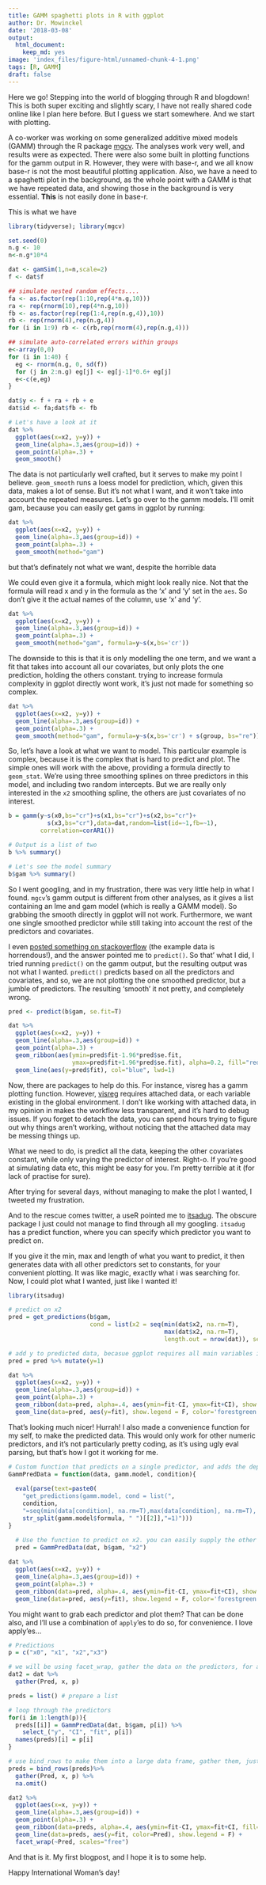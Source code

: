 ```yaml
---
title: GAMM spaghetti plots in R with ggplot
author: Dr. Mowinckel
date: '2018-03-08'
output:
  html_document:
    keep_md: yes
image: 'index_files/figure-html/unnamed-chunk-4-1.png'
tags: [R, GAMM]
draft: false
---
```



Here we go! Stepping into the world of blogging through R and blogdown! This is both super exciting and slightly scary, I have not really shared code online like I plan here before. But I guess we start somewhere. And we start with plotting.

A co-worker was working on some generalized additive mixed models (GAMM) through the R package [mgcv](https://cran.r-project.org/web/packages/mgcv/mgcv.pdf). The analyses work very well, and results were as expected. There were also some built in plotting functions for the gamm output in R. However, they were with base-r, and we all know base-r is not the most beautiful plotting application. Also, we have a need to a spaghetti plot in the background, as the whole point with a GAMM is that we have repeated data, and showing those in the background is very essential. **This** is not easily done in base-r.

This is what we have

```r
library(tidyverse); library(mgcv)

set.seed(0)
n.g <- 10
n<-n.g*10*4

dat <- gamSim(1,n=n,scale=2)
f <- dat$f

## simulate nested random effects....
fa <- as.factor(rep(1:10,rep(4*n.g,10)))
ra <- rep(rnorm(10),rep(4*n.g,10))
fb <- as.factor(rep(rep(1:4,rep(n.g,4)),10))
rb <- rep(rnorm(4),rep(n.g,4))
for (i in 1:9) rb <- c(rb,rep(rnorm(4),rep(n.g,4)))

## simulate auto-correlated errors within groups
e<-array(0,0)
for (i in 1:40) {
  eg <- rnorm(n.g, 0, sd(f))
  for (j in 2:n.g) eg[j] <- eg[j-1]*0.6+ eg[j]
  e<-c(e,eg)
}

dat$y <- f + ra + rb + e
dat$id <- fa;dat$fb <- fb
```

```r
# Let's have a look at it
dat %>% 
  ggplot(aes(x=x2, y=y)) + 
  geom_line(alpha=.3,aes(group=id)) + 
  geom_point(alpha=.3) +
  geom_smooth()

```

The data is not particularly well crafted, but it serves to make my point I believe. `geom_smooth` runs a loess model for prediction, which, given this data, makes a lot of sense. But it's not what I want, and it won't take into account the repeated measures. Let's go over to the gamm models. I'll omit gam, because you can easily get gams in ggplot by running:

```r
dat %>% 
  ggplot(aes(x=x2, y=y)) + 
  geom_line(alpha=.3,aes(group=id)) + 
  geom_point(alpha=.3) +
  geom_smooth(method="gam")
```

but that's definately not what we want, despite the horrible data

We could even give it a formula, which might look really nice. Not that the formula will read x and y in the formula as the 'x' and 'y' set in the `aes`. So don't give it the actual names of the column, use 'x' and 'y'.

```r
dat %>% 
  ggplot(aes(x=x2, y=y)) + 
  geom_line(alpha=.3,aes(group=id)) + 
  geom_point(alpha=.3) +
  geom_smooth(method="gam", formula=y~s(x,bs='cr'))
```

The downside to this is that it is only modelling the one term, and we want a fit that takes into account all our covariates, but only plots the one prediction, holding the others constant. trying to increase formula complexity in ggplot directly wont work, it's just not made for something so complex.


```r
dat %>% 
  ggplot(aes(x=x2, y=y)) + 
  geom_line(alpha=.3,aes(group=id)) + 
  geom_point(alpha=.3) +
  geom_smooth(method="gam", formula=y~s(x,bs='cr') + s(group, bs="re"))
```

So, let's have a look at what we want to model. This particular example is complex, because it is the complex that is hard to predict and plot. The simple ones will work with the above, providing a formula directly to `geom_stat`. We're using three smoothing splines on three predictors in this model, and including two random intercepts. But we are really only interested in the `x2` smoothing spline, the others are just covariates of no interest.

```r

b = gamm(y~s(x0,bs="cr")+s(x1,bs="cr")+s(x2,bs="cr")+
           s(x3,bs="cr"),data=dat,random=list(id=~1,fb=~1),
         correlation=corAR1())

# Output is a list of two
b %>% summary()

# Let's see the model summary
b$gam %>% summary()
```

So I went googling, and in my frustration, there was very little help in what I found. `mgcv`'s gamm output is different from other analyses, as it gives a list containing an lme and gam model (which is really a GAMM model). So grabbing the smooth directly in ggplot will not work. Furthermore, we want one single smoothed predictor while still taking into account the rest of the predictors and covariates.

I even [posted something on stackoverflow](https://stackoverflow.com/questions/48907493/ggplot2-geom-ribbon-from-mgcvgamm/48907846?noredirect=1#comment85066362_48907846) (the example data is horrendous!), and the answer pointed me to `predict()`. So that' what I did, I tried running `predict()` on the gamm output, but the resulting output was not what I wanted. `predict()` predicts based on all the predictors and covariates, and so, we are not plotting the one smoothed predictor, but a jumble of predictors. The resulting 'smooth' it not pretty, and completely wrong. 

```r

pred <- predict(b$gam, se.fit=T)

dat %>% 
  ggplot(aes(x=x2, y=y)) + 
  geom_line(alpha=.3,aes(group=id)) + 
  geom_point(alpha=.3) +
  geom_ribbon(aes(ymin=pred$fit-1.96*pred$se.fit,
                  ymax=pred$fit+1.96*pred$se.fit), alpha=0.2, fill="red")+
  geom_line(aes(y=pred$fit), col="blue", lwd=1)

```

Now, there are packages to help do this. For instance, visreg has a gamm plotting function. However, [visreg](https://cran.r-project.org/web/packages/visreg/visreg.pdf) requires attached data, or each variable existing in the global environment. I don't like working with attached data, in my opinion in makes the workflow less transparent, and it's hard to debug issues. If you forget to detach the data, you can spend hours trying to figure out why things aren't working, without noticing that the attached data may be messing things up. 

What we need to do, is predict all the data, keeping the other covariates constant, while only varying the predictor of interest. Right-o. If you're good at simulating data etc, this might be easy for you. I'm pretty terrible at it (for lack of practise for sure).

After trying for several days, without managing to make the plot I wanted, I tweeted my frustration. 

And to the rescue comes twitter, a useR pointed me to [itsadug](https://cran.r-project.org/web/packages/itsadug/index.html). The obscure package I just could not manage to find through all my googling. `itsadug` has a predict function, where you can specify which predictor you want to predict on. 

If you give it the min, max and length of what you want to predict, it then generates data with all other predictors set to constants, for your convenient plotting. It was like magic, exactly what i was searching for. Now, I could plot what I wanted, just like I wanted it!

```r
library(itsadug)

# predict on x2
pred = get_predictions(b$gam, 
                       cond = list(x2 = seq(min(dat$x2, na.rm=T),
                                            max(dat$x2, na.rm=T), 
                                            length.out = nrow(dat)), se=T))

# add y to predicted data, becasue ggplot requires all main variables in both datasets
pred = pred %>% mutate(y=1)

dat %>% 
  ggplot(aes(x=x2, y=y)) + 
  geom_line(alpha=.3,aes(group=id)) + 
  geom_point(alpha=.3) +
  geom_ribbon(data=pred, alpha=.4, aes(ymin=fit-CI, ymax=fit+CI), show.legend = F, fill='forestgreen') +
  geom_line(data=pred, aes(y=fit), show.legend = F, color='forestgreen')


```


That's looking much nicer! Hurrah! I also made a convenience function for my self, to make the predicted data. This would only work for other numeric predictors, and it's not particularly pretty coding, as it's using ugly eval parsing, but that's how I got it working for me.

```r

# Custom function that predicts on a single predictor, and adds the dependent with the value of 1
GammPredData = function(data, gamm.model, condition){
  
  eval(parse(text=paste0(
    "get_predictions(gamm.model, cond = list(",
    condition,
    "=seq(min(data[condition], na.rm=T),max(data[condition], na.rm=T), length.out = nrow(data)))) %>% as.data.frame() %>% mutate(",
    str_split(gamm.model$formula, " ")[[2]],"=1)")))
}

  # Use the function to predict on x2. you can easily supply the other predictors
  pred = GammPredData(dat, b$gam, "x2")
  
dat %>% 
  ggplot(aes(x=x2, y=y)) + 
  geom_line(alpha=.3,aes(group=id)) + 
  geom_point(alpha=.3) +
  geom_ribbon(data=pred, alpha=.4, aes(ymin=fit-CI, ymax=fit+CI), show.legend = F, fill='forestgreen') +
  geom_line(data=pred, aes(y=fit), show.legend = F, color='forestgreen')


```

You might want to grab each predictor and plot them? That can be done also, and I'll use a combination of `apply`'es to do so, for convenience. I love apply'es...


```r

# Predictions
p = c("x0", "x1", "x2","x3")

# we will be using facet_wrap, gather the data on the predictors, for a long data frame.
dat2 = dat %>% 
  gather(Pred, x, p)

preds = list() # prepare a list

# loop through the predictors
for(i in 1:length(p)){
  preds[[i]] = GammPredData(dat, b$gam, p[i]) %>% 
    select_("y", "CI", "fit", p[i])
  names(preds)[i] = p[i]
}

# use bind_rows to make them into a large data frame, gather them, just like the data
preds = bind_rows(preds)%>% 
  gather(Pred, x, p) %>% 
  na.omit()

dat2 %>% 
  ggplot(aes(x=x, y=y)) + 
  geom_line(alpha=.3,aes(group=id)) + 
  geom_point(alpha=.3) +
  geom_ribbon(data=preds, alpha=.4, aes(ymin=fit-CI, ymax=fit+CI, fill=Pred), show.legend = F) +
  geom_line(data=preds, aes(y=fit, color=Pred), show.legend = F) +
  facet_wrap(~Pred, scales="free")

```

And that is it. My first blogpost, and I hope it is to some help. 

Happy International Woman's day!